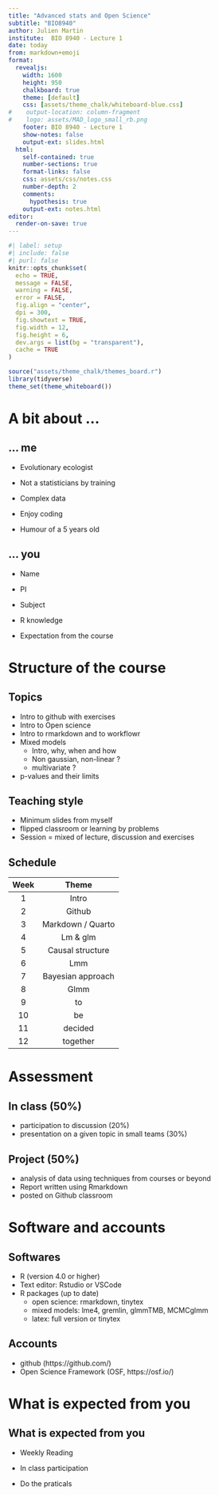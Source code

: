 ```yaml
---
title: "Advanced stats and Open Science"
subtitle: "BIO8940"
author: Julien Martin
institute:  BIO 8940 - Lecture 1
date: today
from: markdown+emoji
format:
  revealjs: 
    width: 1600
    height: 950
    chalkboard: true
    theme: [default]
    css: [assets/theme_chalk/whiteboard-blue.css]
#    output-location: column-fragment
#    logo: assets/MAD_logo_small_rb.png
    footer: BIO 8940 - Lecture 1
    show-notes: false
    output-ext: slides.html
  html:
    self-contained: true
    number-sections: true
    format-links: false
    css: assets/css/notes.css
    number-depth: 2
    comments:
      hypothesis: true
    output-ext: notes.html
editor:
  render-on-save: true
---
```


```r
#| label: setup
#| include: false
#| purl: false
knitr::opts_chunk$set(
  echo = TRUE,
  message = FALSE,
  warning = FALSE,
  error = FALSE,
  fig.align = "center",
  dpi = 300,
  fig.showtext = TRUE,
  fig.width = 12,
  fig.height = 6,
  dev.args = list(bg = "transparent"),
  cache = TRUE
)

source("assets/theme_chalk/themes_board.r")
library(tidyverse)
theme_set(theme_whiteboard())
```

# A bit about ...

## ... me

* Evolutionary ecologist

* Not a statisticians by training

* Complex data

* Enjoy coding

* Humour of a 5 years old

## ... you

* Name

* PI

* Subject

* R knowledge

* Expectation from the course

# Structure of the course

## Topics

- Intro to github with exercises
- Intro to Open science
- Intro to rmarkdown and to workflowr
- Mixed models
  - Intro, why, when and how
  - Non gaussian, non-linear ?
  - multivariate ?
- p-values and their limits

## Teaching style

- Minimum slides from myself
- flipped classroom or learning by problems
- Session = mixed of lecture, discussion and exercises

## Schedule

::: {contenteditable="true"}
| Week | Theme |
|:----:|:-----:|
|  1 | Intro |
|  2 | Github |
|  3 | Markdown / Quarto |
|  4 | Lm & glm |
|  5 | Causal structure |
|  6 | Lmm |
|  7 | Bayesian approach |
|  8 | Glmm |
|  9 | to |
| 10 | be |
| 11 | decided |
| 12 | together |
:::

# Assessment

## In class (50%)

- participation to discussion (20%)
- presentation on a given topic in small teams (30%)

## Project (50%)

- analysis of data using techniques from courses or beyond
- Report written using Rmarkdown
- posted on Github classroom

# Software and accounts

## Softwares

- R (version 4.0 or higher)
- Text editor: Rstudio or VSCode
- R packages (up to date)
  - open science: rmarkdown, tinytex
  - mixed models: lme4, gremlin, glmmTMB, MCMCglmm
  - latex: full version or tinytex

## Accounts

- github (https://github.com/)
- Open Science Framework (OSF, https://osf.io/)
<!-- - gather.town -->


# What is expected from you

## What is expected from you

* Weekly Reading

* In class participation

* Do the praticals